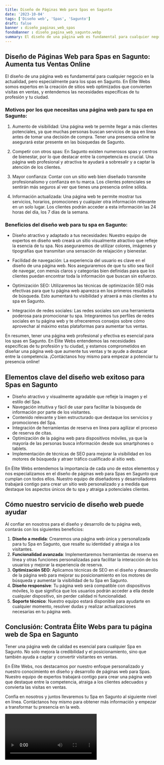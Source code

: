 ```yaml
---
title: Diseño de Páginas Web para Spas en Sagunto
date: '2023-10-04'
tags: ['Diseño web', 'Spas', 'Sagunto']
draft: false
banner : diseño_paginas_web_spas
fondoBanner : diseño_pagina_web_sagunto.webp
summary: El diseño de una página web es fundamental para cualquier negocio en la actualidad, pero especialmente para los spas en Sagunto. En Élite Webs somos expertos en la creación de sitios web optimizados que convierten visitas en ventas, y entendemos las necesidades específicas de tu profesión y tu ciudad.
---
```


## Diseño de Páginas Web para Spas en Sagunto: Aumenta tus Ventas Online

El diseño de una página web es fundamental para cualquier negocio en la actualidad, pero especialmente para los spas en Sagunto. En Élite Webs somos expertos en la creación de sitios web optimizados que convierten visitas en ventas, y entendemos las necesidades específicas de tu profesión y tu ciudad.

### Motivos por los que necesitas una página web para tu spa en Sagunto:

1. Aumento de visibilidad: Una página web te permite llegar a más clientes potenciales, ya que muchas personas buscan servicios de spa en línea antes de tomar una decisión de compra. Tener una presencia online te asegurará estar presente en las búsquedas de Sagunto.

2. Competir con otros spas: En Sagunto existen numerosos spas y centros de bienestar, por lo que destacar entre la competencia es crucial. Una página web profesional y atractiva te ayudará a sobresalir y a captar la atención de los clientes.

3. Mayor confianza: Contar con un sitio web bien diseñado transmite profesionalismo y confianza en tu marca. Los clientes potenciales se sentirán más seguros al ver que tienes una presencia online sólida.

4. Información actualizada: Una página web te permite mostrar tus servicios, horarios, promociones y cualquier otra información relevante en un solo lugar. Los clientes podrán acceder a esta información las 24 horas del día, los 7 días de la semana.

### Beneficios del diseño web para tu spa en Sagunto:

- Diseño atractivo y adaptado a tus necesidades: Nuestro equipo de expertos en diseño web creará un sitio visualmente atractivo que refleje la esencia de tu spa. Nos aseguraremos de utilizar colores, imágenes y tipografías que transmitan una sensación de relajación y bienestar.

- Facilidad de navegación: La experiencia del usuario es clave en el diseño de una página web. Nos aseguraremos de que tu sitio sea fácil de navegar, con menús claros y categorías bien definidas para que los clientes puedan encontrar toda la información que buscan sin esfuerzo.

- Optimización SEO: Utilizaremos las técnicas de optimización SEO más efectivas para que tu página web aparezca en los primeros resultados de búsqueda. Esto aumentará tu visibilidad y atraerá a más clientes a tu spa en Sagunto.

- Integración de redes sociales: Las redes sociales son una herramienta poderosa para promocionar tu spa. Integraremos tus perfiles de redes sociales en tu página web y te ofreceremos consejos sobre cómo aprovechar al máximo estas plataformas para aumentar tus ventas.

En resumen, tener una página web profesional y efectiva es esencial para los spas en Sagunto. En Élite Webs entendemos las necesidades específicas de tu profesión y tu ciudad, y estamos comprometidos en diseñar una página web que aumente tus ventas y te ayude a destacar entre la competencia. ¡Contáctanos hoy mismo para empezar a potenciar tu presencia online!

<GifSeo />

<Cta />

## Elementos clave del diseño web exitoso para Spas en Sagunto

- Diseño atractivo y visualmente agradable que refleje la imagen y el estilo del Spa.
- Navegación intuitiva y fácil de usar para facilitar la búsqueda de información por parte de los visitantes.
- Contenido relevante y bien estructurado que destaque los servicios y promociones del Spa.
- Integración de herramientas de reserva en línea para agilizar el proceso de reserva de citas.
- Optimización de la página web para dispositivos móviles, ya que la mayoría de las personas busca información desde sus smartphones o tablets.
- Implementación de técnicas de SEO para mejorar la visibilidad en los motores de búsqueda y atraer tráfico cualificado al sitio web.

En Élite Webs entendemos la importancia de cada uno de estos elementos y nos especializamos en el diseño de páginas web para Spas en Sagunto que cumplan con todos ellos. Nuestro equipo de diseñadores y desarrolladores trabajará contigo para crear un sitio web personalizado y a medida que destaque los aspectos únicos de tu spa y atraiga a potenciales clientes.

## Cómo nuestro servicio de diseño web puede ayudar

Al confiar en nosotros para el diseño y desarrollo de tu página web, contarás con los siguientes beneficios:

1. **Diseño a medida**: Crearemos una página web única y personalizada para tu Spa en Sagunto, que resalte su identidad y atraiga a los visitantes.
2. **Funcionalidad avanzada**: Implementaremos herramientas de reserva en línea y otras funciones personalizadas para facilitar la interacción de los usuarios y mejorar la experiencia de reserva.
3. **Optimización SEO**: Aplicamos técnicas de SEO en el diseño y desarrollo de la página web para mejorar su posicionamiento en los motores de búsqueda y aumentar la visibilidad de tu Spa en Sagunto.
4. **Diseño responsive**: Tu página web será compatible con dispositivos móviles, lo que significa que los usuarios podrán acceder a ella desde cualquier dispositivo, sin perder calidad ni funcionalidad.
5. **Soporte técnico**: Nuestro equipo estará disponible para ayudarte en cualquier momento, resolver dudas y realizar actualizaciones necesarias en tu página web.

## Conclusión: Contrata Élite Webs para tu página web de Spa en Sagunto

Tener una página web de calidad es esencial para cualquier Spa en Sagunto. No solo mejora la credibilidad y el posicionamiento, sino que también ayuda a captar y convertir visitantes en ventas.

En Élite Webs, nos destacamos por nuestro enfoque personalizado y nuestro conocimiento en diseño y desarrollo de páginas web para Spas. Nuestro equipo de expertos trabajará contigo para crear una página web que destaque entre la competencia, atraiga a los clientes adecuados y convierta las visitas en ventas.

Confía en nosotros y juntos llevaremos tu Spa en Sagunto al siguiente nivel en línea. Contáctanos hoy mismo para obtener más información y empezar a transformar tu presencia en la web.

<Video />

<CtaBot job='Spas' city='Sagunto'/>

<Gmaps query='Sagunto+españa+maps' />